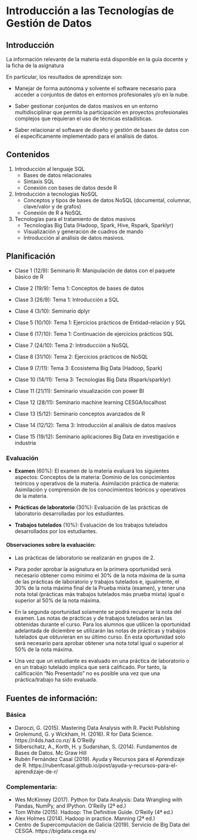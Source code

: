 Introducción a las Tecnologías de Gestión de Datos
==================================================

## Introducción


La información relevante de la materia está disponible en la guía docente y la ficha de la asignatura

En particular, los resultados de aprendizaje son:

* Manejar de forma autónoma y solvente el software necesario para acceder a conjuntos de datos en entornos profesionales y/o en la nube.	

* Saber gestionar conjuntos de datos masivos en un entorno multidisciplinar que permita la participación en proyectos profesionales complejos que requieran el uso de técnicas estadísticas.	

* Saber relacionar el software de diseño y gestión de bases de datos con el específicamente implementado para el análisis de datos.

## Contenidos

1. Introducción al lenguaje SQL	
	+ Bases de datos relacionales
	+ Sintaxis SQL
	+ Conexión con bases de datos desde R
2. Introducción a tecnologías NoSQL	
	+ Conceptos y tipos de bases de datos NoSQL (documental, columnar, clave/valor y de grafos)
	+ Conexión de R a NoSQL
3. Tecnologías para el tratamiento de datos masivos	
	+ Tecnologías Big Data (Hadoop, Spark, Hive, Rspark, Sparklyr)
	+ Visualización y generación de cuadros de mando 
	+ Introducción al análisis de datos masivos.


## Planificación

- Clase 1 (12/9): Seminario R: Manipulación de datos con el paquete básico de R

- Clase 2 (19/9): Tema 1: Conceptos de bases de datos

- Clase 3 (26/9): Tema 1: Introducción a SQL

- Clase 4 (3/10): Seminario dplyr

- Clase 5 (10/10): Tema 1: Ejercicios prácticos de Entidad-relación y SQL

- Clase 6 (17/10): Tema 1: Continuación de ejercicios prácticos SQL

- Clase 7 (24/10): Tema 2: Introducción a NoSQL

- Clase 8 (31/10): Tema 2: Ejercicios prácticos de NoSQL

- Clase 9 (7/11): Tema 3: Ecosistema Big Data (Hadoop, Spark)

- Clase 10 (14/11): Tema 3: Tecnologías Big Data (Rspark/sparklyr)

- Clase 11 (21/11): Seminario visualización con power BI 

- Clase 12 (28/11): Seminario machine learning CESGA/localhost

- Clase 13 (5/12): Seminario conceptos avanzados de R

- Clase 14 (12/12): Tema 3: Introducción al análisis de datos masivos 

- Clase 15 (19/12): Seminario aplicaciones Big Data en investigación e industria


### Evaluación

-   **Examen** (60%): El examen de la materia evaluará los siguientes aspectos: 
Conceptos de la materia: Dominio de los conocimientos teóricos y operativos de la materia.
Asimilación práctica de materia: Asimilación y comprensión de los conocimientos teóricos y operativos de la materia.

-   **Prácticas de laboratorio** (30%): Evaluación de las prácticas de laboratorio desarrolladas por los estudiantes.

-   **Trabajos tutelados** (10%): Evaluación de los trabajos tutelados desarrollados por los estudiantes.


#### Observaciones sobre la evaluación:

* Las prácticas de laboratorio se realizarán en grupos de 2.

* Para poder aprobar la asignatura en la primera oportunidad será necesario obtener como mínimo el 30% de la nota máxima de la suma de las prácticas de laboratorio y trabajos tutelados e, igualmente, el 30% de la nota máxima final de la Prueba mixta (examen), y tener una nota total (prácticas más trabajos tutelados más prueba mixta) igual o superior al 50% de la nota máxima.

* En la segunda oportunidad solamente se podrá recuperar la nota del examen. Las notas de prácticas y de trabajos tutelados serán las obtenidas durante el curso. Para los alumnos que utilicen la oportunidad adelantada de diciembre se utilizarán las notas de prácticas y trabajos tutelados que obtuvieran en su último curso. En esta oportunidad solo será necesario para aprobar obtener una nota total igual o superior al 50% de la nota máxima.

* Una vez que un estudiante es evaluado en una práctica de laboratorio o en un trabajo tutelado implica que será calificado. Por tanto, la calificación "No Presentado" no es posible una vez que una práctica/trabajo ha sido evaluada.

## Fuentes de información:

### Básica

* Daroczi, G. (2015). Mastering Data Analysis with R. Packt Publishing
* Grolemund, G. y Wickham, H. (2016). R for Data Science. https://r4ds.had.co.nz/ & O'Reilly
* Silberschatz, A., Korth, H. y Sudarshan, S. (2014). Fundamentos de Bases de Datos. Mc Graw Hill
* Rubén Fernández Casal (2019). Ayuda y Recursos para el Aprendizaje de R. https://rubenfcasal.github.io/post/ayuda-y-recursos-para-el-aprendizaje-de-r/

### Complementaria:

* Wes McKinney (2017). Python for Data Analysis: Data Wrangling with Pandas, NumPy, and IPython. O'Reilly (2ª ed.)
* Tom White (2015). Hadoop: The Definitive Guide. O'Reilly (4ª ed.)
* Alex Holmes (2014). Hadoop in practice. Manning (2ª ed.)
* Centro de Supercomputación de Galicia (2019). Servicio de Big Data del CESGA. https://bigdata.cesga.es/


